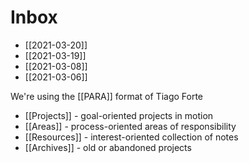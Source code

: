 # Inbox

- [[2021-03-20]]
- [[2021-03-19]]
- [[2021-03-08]]
- [[2021-03-06]]

We're using the [[PARA]] format of Tiago Forte

- [[Projects]] - goal-oriented projects in motion
- [[Areas]] - process-oriented areas of responsibility
- [[Resources]] - interest-oriented collection of notes
- [[Archives]] - old or abandoned projects


